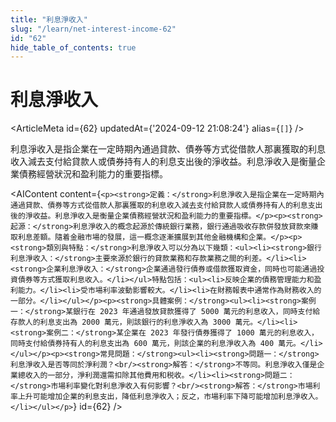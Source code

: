 ```yaml
---
title: "利息淨收入"
slug: "/learn/net-interest-income-62"
id: "62"
hide_table_of_contents: true
---
```



# 利息淨收入

<ArticleMeta id={62} updatedAt={'2024-09-12 21:08:24'} alias={`[]`} />
<div className='border-solid border-b border-t-0 my-4 border-[var(--ifm-color-gray-300)]' />

利息淨收入是指企業在一定時期內通過貸款、債券等方式從借款人那裏獲取的利息收入減去支付給貸款人或債券持有人的利息支出後的淨收益。利息淨收入是衡量企業債務經營狀況和盈利能力的重要指標。

<AIContent content={`<p><strong>定義：</strong>利息淨收入是指企業在一定時期內通過貸款、債券等方式從借款人那裏獲取的利息收入減去支付給貸款人或債券持有人的利息支出後的淨收益。利息淨收入是衡量企業債務經營狀況和盈利能力的重要指標。</p><p><strong>起源：</strong>利息淨收入的概念起源於傳統銀行業務，銀行通過吸收存款併發放貸款來賺取利息差額。隨着金融市場的發展，這一概念逐漸擴展到其他金融機構和企業。</p><p><strong>類別與特點：</strong>利息淨收入可以分為以下幾類：<ul><li><strong>銀行利息淨收入：</strong>主要來源於銀行的貸款業務和存款業務之間的利差。</li><li><strong>企業利息淨收入：</strong>企業通過發行債券或借款獲取資金，同時也可能通過投資債券等方式獲取利息收入。</li></ul>特點包括：<ul><li>反映企業的債務管理能力和盈利能力。</li><li>受市場利率波動影響較大。</li><li>在財務報表中通常作為財務收入的一部分。</li></ul></p><p><strong>具體案例：</strong><ul><li><strong>案例一：</strong>某銀行在 2023 年通過發放貸款獲得了 5000 萬元的利息收入，同時支付給存款人的利息支出為 2000 萬元，則該銀行的利息淨收入為 3000 萬元。</li><li><strong>案例二：</strong>某企業在 2023 年發行債券獲得了 1000 萬元的利息收入，同時支付給債券持有人的利息支出為 600 萬元，則該企業的利息淨收入為 400 萬元。</li></ul></p><p><strong>常見問題：</strong><ul><li><strong>問題一：</strong>利息淨收入是否等同於淨利潤？<br/><strong>解答：</strong>不等同。利息淨收入僅是企業總收入的一部分，淨利潤還需扣除其他費用和税收。</li><li><strong>問題二：</strong>市場利率變化對利息淨收入有何影響？<br/><strong>解答：</strong>市場利率上升可能增加企業的利息支出，降低利息淨收入；反之，市場利率下降可能增加利息淨收入。</li></ul></p>`} id={62} />
